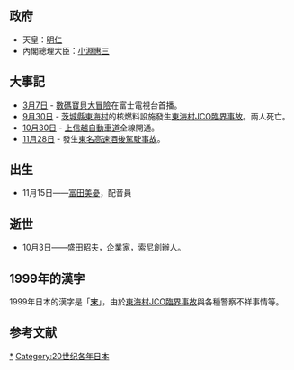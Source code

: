 {{unreferenced|time=2016-02-13T05:13:14+00:00}}
{{JapanYearTOC|1999}}
{{C20YearInTopic|1999年}}

==政府==
*天皇：[[明仁|明仁]]
*內閣總理大臣：[[小淵惠三|小淵惠三]]

== 大事記 ==
* [[3月7日|3月7日]] - [[數碼寶貝大冒險|數碼寶貝大冒險]]在富士電視台首播。
* [[9月30日|9月30日]] - [[茨城縣|茨城縣]][[東海村|東海村]]的核燃料設施發生[[東海村JCO臨界意外|東海村JCO臨界事故]]。兩人死亡。
* [[10月30日|10月30日]] - [[上信越自動車道|上信越自動車道]]全線開通。
* [[11月28日|11月28日]] - 發生[[東名高速酒後駕駛事故|東名高速酒後駕駛事故]]。

== 出生 ==
*11月15日——[[富田美憂|富田美憂]]，配音員

== 逝世 ==
*10月3日——[[盛田昭夫|盛田昭夫]]，企業家，[[索尼|索尼]]創辦人。

== 1999年的漢字 ==
{{Sidebar
| name = YearInTopic
| style = width: 25em;
| outertitle = 1999年的漢字
| topimage = 
| topcaption =
| content1style = font-size:600%; padding-top: 40px;
| content1 = 末
| content2style = padding-top: 10px;
| content2 = マツ、バツ、すえ
}}

1999年日本的漢字是「'''[[:wikt:末|末]]'''」，由於[[東海村JCO臨界意外|東海村JCO臨界事故]]與各種警察不祥事情等。

== 参考文献 ==
<div class="references-small">
<references />
</div>

[[Category:1999年日本|*]]
[[Category:20世纪各年日本|Category:20世纪各年日本]]